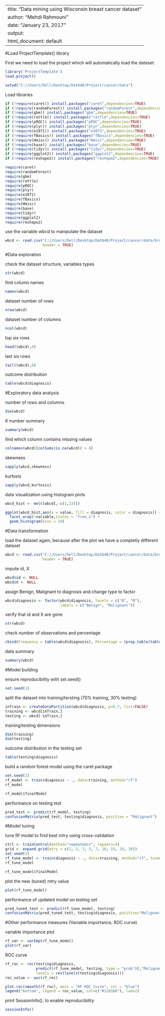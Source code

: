 ---
title: "Data mining using Wisconsin breast cancer dataset"
author: "Mehdi Rahmouni"
date: "January 23, 2017"
output:
  html_document: default
 ---

#Load ProjectTemplate() library


First we need to load the project which will automatically load the dataset. 


```r
library('ProjectTemplate')
load.project()
```


```r
setwd("C://Users/Dell/Desktop/Dat640/Project/cancer/data")

```

Load libraries

```r
if (!require(caret)) install.packages("caret",dependencies=TRUE)
if (!require(randomForest)) install.packages("randomForest",dependencies=TRUE)
if (!require(gbm)) install.packages("gbm",dependencies=TRUE)
if (!require(rattle)) install.packages("rattle",dependencies=TRUE)
if (!require(pROC)) install.packages("pROC",dependencies=TRUE)
if (!require(plyr)) install.packages("plyr",dependencies=TRUE)
if (!require(e1071)) install.packages("e1071",dependencies=TRUE)
if (!require(fBasics)) install.packages("fBasics",dependencies=TRUE)
if (!require(Hmisc)) install.packages("Hmisc",dependencies=TRUE)
if (!require(base)) install.packages("base",dependencies=TRUE)
if (!require(tidyr)) install.packages("tidyr",dependencies=TRUE)
if (!require(ggplot2)) install.packages("ggplot2",dependencies=TRUE)
if (!require(reshape2)) install.packages("reshape2",dependencies=TRUE)

require(caret)
require(randomForest)
require(gbm)
require(rattle)
require(pROC)
require(plyr)
require(e1071)
require(fBasics)
require(Hmisc)
require(base)
require(tidyr)
require(ggplot2)
require(reshape2)
```

use the variable wbcd to manipulate the dataset

```r
wbcd <- read.csv("C://Users/Dell/Desktop/Dat640/Project/cancer/data/breast_cancer_wisconsin.csv",
                 header = TRUE)
```                 


#Data exploration

check the dataset structure, variables types

```r
str(wbcd)
```

find column names

```r
names(wbcd)
```

dataset number of rows

```r
nrow(wbcd)
```

dataset number of columns

```r
ncol(wbcd)
```

top six rows

```r
head((wbcd),6)
```

last six rows

```r
tail((wbcd),6)
```

outcome distribution

```r
table(wbcd$diagnosis)
```


#Exploratory data analysis

number of rows and columns
 
```r
dim(wbcd)
```

6 number summary
 
```r
summary(wbcd)
```

find which column contains missing values

```r
colnames(wbcd)[colSums(is.na(wbcd)) > 0] 
```

skewness

```r
sapply(wbcd,skewness) 
```

kurtosis

```r
sapply(wbcd,kurtosis)
```

data visualization using histogram plots

```r
wbcd_hist <- melt(wbcd[,-c(1,33)])

ggplot(wbcd_hist,aes(x = value, fill = diagnosis, color = diagnosis)) + 
  facet_wrap(~variable,scales = "free_x") + 
  geom_histogram(bins = 10)
```

#Data transformation

load the dataset again, because after the plot we have a completly different dataset 


```r
wbcd <- read.csv("C://Users/Dell/Desktop/Dat640/Project/cancer/data/breast_cancer_wisconsin.csv",
                 header = TRUE)
```

impute id, X 

```r
wbcd$id <- NULL
wbcd$X <- NULL
```

assign Benign, Malignant to diagnosis and change type to factor

```r
wbcd$diagnosis <- factor(wbcd$diagnosis, levels = c("B", "M"),
                         labels = c("Benign", "Malignant"))
```

verify that id and X are gone

```r
str(wbcd)
```

check number of observations and percentage

```r
cbind(Frequency = table(wbcd$diagnosis), Percentage = (prop.table(table(wbcd$diagnosis))* 100))
```

data summary

```r
summary(wbcd)
```

#Model building

ensure reproducibility with set.seed()

```r
set.seed(1)
```

split the dataset into training/tersting (70% training, 30% testing)

```r
inTrain <- createDataPartition(wbcd$diagnosis, p=0.7, list=FALSE)
training <- wbcd[inTrain,]
testing <- wbcd[-inTrain,]
```

training/testing dimensions

```r
dim(training)
dim(testing)
```

outcome distribution in the testing set

```r
table(testing$diagnosis)
```

build a random forest model using the caret package

```r
set.seed(1)
rf_model <- train(diagnosis ~ ., data=training, method="rf")
rf_model
```

```r
rf_model$finalModel
```

performance on testing test

```r
pred_test <- predict(rf_model, testing)
confusionMatrix(pred_test, testing$diagnosis, positive = "Malignant")
```

#Model tuning 

tune Rf model to find best mtry
using cross-validation

```r
ctrl <- trainControl(method="repeatedcv", repeats=3)
grid <- expand.grid(mtry = c(1, 2, 3, 5, 7, 10, 15, 20, 30))
set.seed(1)
rf_tune_model <- train(diagnosis ~ ., data=training, method="rf", tuneGrid = grid, trControl = ctrl)
rf_tune_model
```

```r
rf_tune_model$finalModel
```

plot the new (tuned) mtry value

```r
plot(rf_tune_model)
```

performance of updated model on testing set

```r
pred_tuned_test <- predict(rf_tune_model, testing)
confusionMatrix(pred_tuned_test, testing$diagnosis, positive="Malignant")
```

#Other performance measures (Variable importance, ROC curve)

variable importance plot

```r
rf_var <- varImp(rf_tune_model)
plot(rf_var)
```

ROC curve

```r
rf_roc <- roc(testing$diagnosis,
              predict(rf_tune_model, testing, type = "prob")[,"Malignant"],
              levels = rev(levels(testing$diagnosis)))
roc_value <- auc(rf_roc)

plot.roc(smooth(rf_roc), main = "RF ROC Curve", col = "blue")
legend("bottom", legend = roc_value, col=c("#1c61b6"), lwd=2)

```


print SessionInfo(), to enable reproducibility

```r
sessionInfo()
```